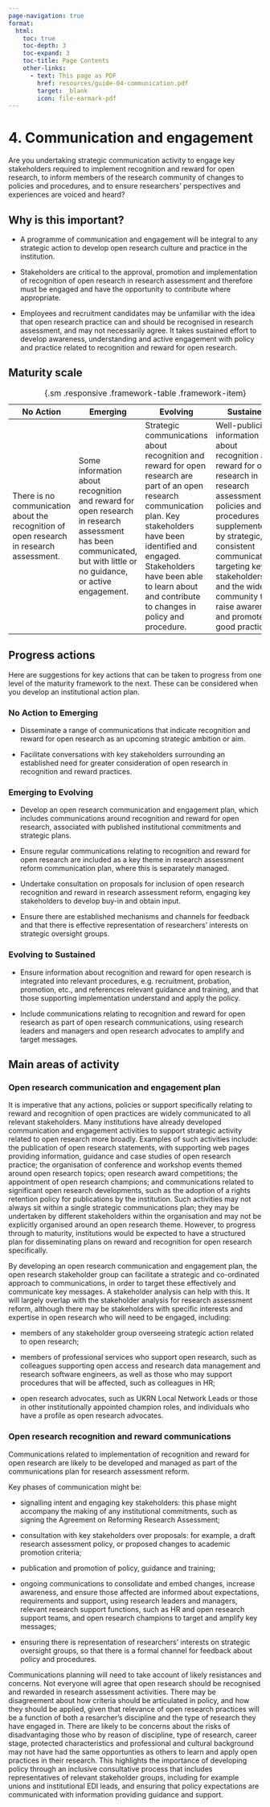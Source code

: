 ```yaml
---
page-navigation: true
format:
  html:
    toc: true
    toc-depth: 3
    toc-expand: 3
    toc-title: Page Contents
    other-links:
      - text: This page as PDF
        href: resources/guide-04-communication.pdf
        target: _blank
        icon: file-earmark-pdf
---
```


# 4. Communication and engagement

::: {.callout .feature}
Are you undertaking strategic communication activity to engage key stakeholders required to implement recognition and reward for open research, to inform members of the research community of changes to policies and procedures, and to ensure researchers' perspectives and experiences are voiced and heard? 
:::

## Why is this important? 

- A programme of communication and engagement will be integral to any strategic action to develop open research culture and practice in the institution. 

- Stakeholders are critical to the approval, promotion and implementation of recognition of open research in research assessment and therefore must be engaged and have the opportunity to contribute where appropriate. 

- Employees and recruitment candidates may be unfamiliar with the idea that open research practice can and should be recognised in research assessment, and may not necessarily agree. It takes sustained effort to develop awareness, understanding and active engagement with policy and practice related to recognition and reward for open research.   

## Maturity scale 

| No Action | Emerging | Evolving | Sustained |
|---------|---------|---------|---------|
| There is no communication about the recognition of open research in research assessment. | Some information about recognition and reward for open research in research assessment has been communicated, but with little or no guidance, or active engagement. | Strategic communications about recognition and reward for open research are part of an open research communication plan. Key stakeholders have been identified and engaged. Stakeholders have been able to learn about and contribute to changes in policy and procedure. | Well-publicised information about recognition and reward for open research in research assessment policies and procedures is supplemented by strategic, consistent communications targeting key stakeholders and the wider community to raise awareness and promote good practice. |

: {.sm .responsive .framework-table .framework-item}


## Progress actions 

Here are suggestions for key actions that can be taken to progress from one level of the maturity framework to the next. These can be considered when you develop an institutional action plan.  

### No Action to Emerging 

- Disseminate a range of communications that indicate recognition and reward for open research as an upcoming strategic ambition or aim. 

- Facilitate conversations with key stakeholders surrounding an established need for greater consideration of open research in recognition and reward practices. 

### Emerging to Evolving 

- Develop an open research communication and engagement plan, which includes communications around recognition and reward for open research, associated with published institutional commitments and strategic plans. 

- Ensure regular communications relating to recognition and reward for open research are included as a key theme in research assessment reform communication plan, where this is separately managed. 

- Undertake consultation on proposals for inclusion of open research recognition and reward in research assessment reform, engaging key stakeholders to develop buy-in and obtain input.  

- Ensure there are established mechanisms and channels for feedback and that there is effective representation of researchers' interests on strategic oversight groups. 

### Evolving to Sustained 

- Ensure information about recognition and reward for open research is integrated into relevant procedures, e.g. recruitment, probation, promotion, etc., and references relevant guidance and training, and that those supporting implementation understand and apply the policy.  

- Include communications relating to recognition and reward for open research as part of open research communications, using research leaders and managers and open research advocates to amplify and target messages. 

## Main areas of activity 

### Open research communication and engagement plan 

It is imperative that any actions, policies or support specifically relating to reward and recognition of open practices are widely communicated to all relevant stakeholders. Many institutions have already developed communication and engagement activities to support strategic activity related to open research more broadly. Examples of such activities include: the publication of open research statements, with supporting web pages providing information, guidance and case studies of open research practice; the organisation of conference and workshop events themed around open research topics; open research award competitions; the appointment of open research champions; and communications related to significant open research developments, such as the adoption of a rights retention policy for publications by the institution. Such activities may not always sit within a single strategic communications plan; they may be undertaken by different stakeholders within the organisation and may not be explicitly organised around an open research theme. However, to progress through to maturity, institutions would be expected to have a structured plan for disseminating plans on reward and recognition for open research specifically. 

By developing an open research communication and engagement plan, the open research stakeholder group can facilitate a strategic and co-ordinated approach to communications, in order to target these effectively and communicate key messages. A stakeholder analysis can help with this. It will largely overlap with the stakeholder analysis for research assessment reform, although there may be stakeholders with specific interests and expertise in open research who will need to be engaged, including:  

- members of any stakeholder group overseeing strategic action related to open research; 

- members of professional services who support open research, such as colleagues supporting open access and research data management and research software engineers, as well as those who may support procedures that will be affected, such as colleagues in HR;  

- open research advocates, such as UKRN Local Network Leads or those in other institutionally appointed champion roles, and individuals who have a profile as open research advocates. 

### Open research recognition and reward communications 

Communications related to implementation of recognition and reward for open research are likely to be developed and managed as part of the communications plan for research assessment reform.  

Key phases of communication might be:  

- signalling intent and engaging key stakeholders: this phase might accompany the making of any institutional commitments, such as signing the Agreement on Reforming Research Assessment; 

- consultation with key stakeholders over proposals: for example, a draft research assessment policy, or proposed changes to academic promotion criteria; 

- publication and promotion of policy, guidance and training; 

- ongoing communications to consolidate and embed changes, increase awareness, and ensure those affected are informed about expectations, requirements and support, using research leaders and managers, relevant research support functions, such as HR and open research support teams, and open research champions to target and amplify key messages; 

- ensuring there is representation of researchers' interests on strategic oversight groups, so that there is a formal channel for feedback about policy and procedures. 

Communications planning will need to take account of likely resistances and concerns. Not everyone will agree that open research should be recognised and rewarded in research assessment activities. There may be disagreement about how criteria should be articulated in policy, and how they should be applied, given that relevance of open research practices will be a function of both a resarcher's discipline and the type of research they have engaged in. There are likely to be concerns about the risks of disadvantaging those who by reason of discipline, type of research, career stage, protected characteristics and professional and cultural background may not have had the same opportunties as others to learn and apply open  practices in their research. This highlights the importance of developing policy through an inclusive consultative process that includes representatives of relevant stakeholder groups, including for example unions and institutional EDI leads, and ensuring that policy expectations are communicated with information providing guidance and support. 

